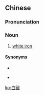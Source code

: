 {{also|白铁}}
==Chinese==
{{zh-forms|s=白铁}}

===Pronunciation===
{{zh-pron
|m=báitiě
|c=baak6 tit3
|h=pfs=pha̍k-thiet
|mn=tw,xm:pe̍h-thih/zz:pe̍eh-thih
|cat=n
}}

===Noun===
{{zh-noun}}

# [[white iron]]

====Synonyms====
* {{zh-l|馬口鐵}}
* {{qualifier|Min Nan|Hakka}} {{zh-l|白鐵仔}}

{{zh-cat|Alloys}}

[[ko:白鐵]]